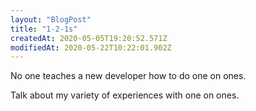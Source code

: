 ```yaml
---
layout: "BlogPost"
title: "1-2-1s"
createdAt: 2020-05-05T19:20:52.571Z
modifiedAt: 2020-05-22T10:22:01.902Z
---
```


No one teaches a new developer how to do one on ones.

Talk about my variety of experiences with one on ones.
